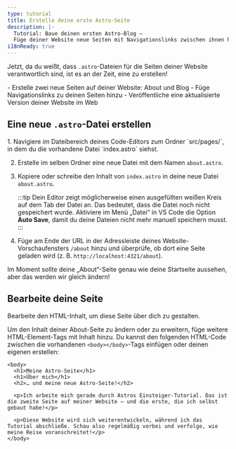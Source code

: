 ```yaml
---
type: tutorial
title: Erstelle deine erste Astro-Seite
description: |-
  Tutorial: Baue deinen ersten Astro-Blog —
  Füge deiner Website neue Seiten mit Navigationslinks zwischen ihnen hinzu
i18nReady: true
---
```



Jetzt, da du weißt, dass `.astro`-Dateien für die Seiten deiner Website verantwortlich sind, ist es an der Zeit, eine zu erstellen!

<PreCheck>
  - Erstelle zwei neue Seiten auf deiner Website: About und Blog
  - Füge Navigationslinks zu deinen Seiten hinzu
  - Veröffentliche eine aktualisierte Version deiner Website im Web
</PreCheck>

## Eine neue `.astro`-Datei erstellen

<Steps>
1. Navigiere im Dateibereich deines Code-Editors zum Ordner `src/pages/`, in dem du die vorhandene Datei `index.astro` siehst.

2. Erstelle im selben Ordner eine neue Datei mit dem Namen `about.astro`.

3. Kopiere oder schreibe den Inhalt von `index.astro` in deine neue Datei `about.astro`.

    :::tip
    Dein Editor zeigt möglicherweise einen ausgefüllten weißen Kreis auf dem Tab der Datei an. Das bedeutet, dass die Datei noch nicht gespeichert wurde. Aktiviere im Menü „Datei“ in VS Code die Option **Auto Save**, damit du deine Dateien nicht mehr manuell speichern musst.
    :::

4. Füge am Ende der URL in der Adressleiste deines Website-Vorschaufensters `/about` hinzu und überprüfe, ob dort eine Seite geladen wird (z. B. `http://localhost:4321/about`).
</Steps>

Im Moment sollte deine „About“-Seite genau wie deine Startseite aussehen, aber das werden wir gleich ändern!

## Bearbeite deine Seite

Bearbeite den HTML-Inhalt, um diese Seite über dich zu gestalten.

Um den Inhalt deiner About-Seite zu ändern oder zu erweitern, füge weitere HTML-Element-Tags mit Inhalt hinzu. Du kannst den folgenden HTML-Code zwischen die vorhandenen `<body></body>`-Tags einfügen oder deinen eigenen erstellen:

```astro title="src/pages/about.astro" ins={3-8} del={2}
<body>
  <h1>Meine Astro-Seite</h1>
  <h1>Über mich</h1>
  <h2>… und meine neue Astro-Seite!</h2>

  <p>Ich arbeite mich gerade durch Astros Einsteiger-Tutorial. Das ist die zweite Seite auf meiner Website – und die erste, die ich selbst gebaut habe!</p>

  <p>Diese Website wird sich weiterentwickeln, während ich das Tutorial abschließe. Schau also regelmäßig vorbei und verfolge, wie meine Reise voranschreitet!</p>
</body>
